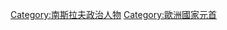 {{Catnav|頁面分類|各種主題的頁面分類|按國家分類|各國人物|南斯拉夫人}}
{{Catnav|頁面分類|人物|各國人物|南斯拉夫人}}
{{Catnav|頁面分類|人物|各職業人物|政治人物|領袖}}

[[Category:南斯拉夫政治人物|Category:南斯拉夫政治人物]]
[[Category:歐洲國家元首|Category:歐洲國家元首]]